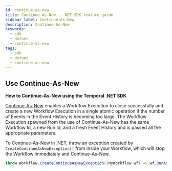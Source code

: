 ```yaml
---
id: continue-as-new
title: Continue-As-New - .NET SDK feature guide
sidebar_label: Continue-As-New
description: Continue-As-New
keywords:
  - sdk
  - dotnet
  - continue-as-new
tags:
  - sdk
  - dotnet
  - continue-as-new
---
```


## Use Continue-As-New

**How to Continue-As-New using the Temporal .NET SDK**

[Continue-As-New](/workflows#continue-as-new) enables a Workflow Execution to close successfully and create a new Workflow Execution in a single atomic operation if the number of Events in the Event History is becoming too large.
The Workflow Execution spawned from the use of Continue-As-New has the same Workflow Id, a new Run Id, and a fresh Event History and is passed all the appropriate parameters.

To Continue-As-New in .NET, throw an exception created by `CreateContinueAsNewException()` from inside your Workflow, which will stop the Workflow immediately and Continue-As-New.

```csharp
throw Workflow.CreateContinueAsNewException((MyWorkflow wf) => wf.RunAsync(myNewParam));
```
